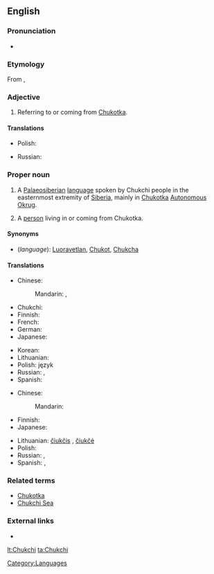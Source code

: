 {{wikipedia}}
==English==

===Pronunciation===
* {{IPA|/ˈtʃuktʃiː/}}

===Etymology===
From {{etyl|ru}} {{term|чукчи||tr=čúkči|lang=ru|sc=Cyrl}}, {{singular}} {{term|чукча||tr=čúkča|lang=ru|sc=Cyrl}}

===Adjective===
{{en-adj|-}}

# Referring to or coming from [[Chukotka]].

====Translations====
{{trans-top|referring to Chukotka}}
* Polish: {{t|pl|czukocki|m}}
{{trans-mid}}
* Russian: {{t+|ru|чукотский|tr=čukótskij}}
{{trans-bottom}}

===Proper noun===
{{en-noun|s|-}}

# {{uncountable}} A [[Palaeosiberian]] [[language]] spoken by Chukchi people in the easternmost extremity of [[Siberia]], mainly in [[Chukotka]] [[autonomous|Autonomous]] [[okrug|Okrug]].
# {{countable}} A [[person]] living in or coming from Chukotka.

====Synonyms====
* (''language''): [[Luoravetlan]], [[Chukot]], [[Chukcha]]

====Translations====
{{trans-top|language}}
* Chinese:
*: Mandarin: {{t|cmn|楚科奇語|sc=Hani}}, {{t|cmn|楚科奇语|tr=Chukēqí yǔ|sc=Hani}}
* Chukchi: {{tø|ckt|ԓыгъоравэтԓьэн йиԓыйиԓ|tr=lyg"oravetl'an jiljil}}
* Finnish: {{t|fi|tšuktšien}}
* French: {{t+|fr|tchouktche|m}}
* German: {{t+|de|Tschuktschisch|n}}
* Japanese: {{t|ja|チュクチ語|tr=Chukuchi-go}}
{{trans-mid}}
* Korean: {{t|ko|축치어|tr=Chukchi-eo|sc=Hang}}
* Lithuanian: {{t+|lt|čiukčių kalba|xs=Lithuanian}}
* Polish: język {{t|pl|czukocki|m}}
* Russian: {{t|ru|чукотский язык|m|tr=čukótskij jazýk}}, {{t+|ru|чукотский|m|tr=čukótskij}}
* Spanish: {{t|es|chucoto|m}}
{{trans-bottom}}

{{trans-top|person from Chukotka}}
* Chinese:
*: Mandarin: {{t|cmn|楚科奇人|tr=Chukēqí rén|sc=Hani}}
* Finnish: {{t|fi|tšuktšien}}
* Japanese: {{t|ja|チュクチ人|tr=Chukuchi-jin}}
{{trans-mid}}
* Lithuanian: [[čiukčis]] {{m}}, [[čiukčė]] {{f}}
* Polish: {{t|pl|Czukcza|m}}
* Russian: {{t+|ru|чукча|m|f|tr=čúkča}}, {{t-|ru|чукчи|p|tr=čúkči}}
* Spanish: {{t|es|chucoto|m}}, {{t|es|chucota|f}}
{{trans-bottom}}

===Related terms===
* [[Chukotka]]
* [[Chukchi Sea]]

===External links===
* {{ethnologue|code=ckt}}

[[Category:Languages]]

[[lt:Chukchi]]
[[ta:Chukchi]]